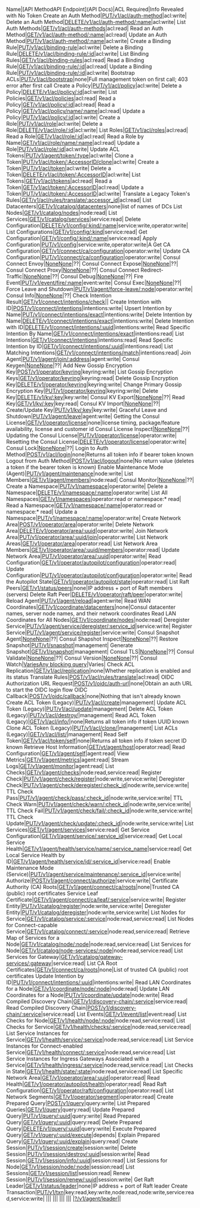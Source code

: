 Name|[API MethodAPI Endpoint](API Docs)|ACL Required|Info Revealed with No Token
Create an Auth Method|[PUT/v1/acl/auth-method](https://www.consul.io/api-docs/acl/auth-methods#create-an-auth-method)|acl:write|
Delete an Auth Method|[DELETE/v1/acl/auth-method/:name](https://www.consul.io/api-docs/acl/auth-methods#delete-an-auth-method)|acl:write|
List Auth Methods|[GET/v1/acl/auth-methods](https://www.consul.io/api-docs/acl/auth-methods#list-auth-methods)|acl:read|
Read an Auth Method|[GET/v1/acl/auth-method/:name](https://www.consul.io/api-docs/acl/auth-methods#read-an-auth-method)|acl:read|
Update an Auth Method|[PUT/v1/acl/auth-method/:name](https://www.consul.io/api-docs/acl/auth-methods#update-an-auth-method)|acl:write|
Create a Binding Rule|[PUT/v1/acl/binding-rule](https://www.consul.io/api-docs/acl/binding-rules#create-a-binding-rule)|acl:write|
Delete a Binding Rule|[DELETE/v1/acl/binding-rule/:id](https://www.consul.io/api-docs/acl/binding-rules#delete-a-binding-rule)|acl:write|
List Binding Rules|[GET/v1/acl/binding-rules](https://www.consul.io/api-docs/acl/binding-rules#list-binding-rules)|acl:read|
Read a Binding Rule|[GET/v1/acl/binding-rule/:id](https://www.consul.io/api-docs/acl/binding-rules#read-a-binding-rule)|acl:read|
Update a Binding Rule|[PUT/v1/acl/binding-rule/:id](https://www.consul.io/api-docs/acl/binding-rules#update-a-binding-rule)|acl:write|
Bootstrap ACLs|[PUT/v1/acl/bootstrap](https://www.consul.io/api-docs/acl#bootstrap-acls)|none|Full management token on first call; 403 error after first call
Create a Policy|[PUT/v1/acl/policy](https://www.consul.io/api-docs/acl/policies#create-a-policy)|acl:write|
Delete a Policy|[DELETE/v1/acl/policy/:id](https://www.consul.io/api-docs/acl/policies#delete-a-policy)|acl:write|
List Policies|[GET/v1/acl/policies](https://www.consul.io/api-docs/acl/policies#list-policies)|acl:read|
Read a Policy|[GET/v1/acl/policy/:id](https://www.consul.io/api-docs/acl/policies#read-a-policy)|acl:read|
Read a Policy|[GET/v1/acl/policy/name/:name](https://www.consul.io/api-docs/acl/policies#read-a-policy-by-name)|acl:read|
Update a Policy|[PUT/v1/acl/policy/:id](https://www.consul.io/api-docs/acl/policies#update-a-policy)|acl:write|
Create a Role|[PUT/v1/acl/role](https://www.consul.io/api-docs/acl/roles#create-a-role)|acl:write|
Delete a Role|[DELETE/v1/acl/role/:id](https://www.consul.io/api-docs/acl/roles#delete-a-role)|acl:write|
List Roles|[GET/v1/acl/roles](https://www.consul.io/api-docs/acl/roles#list-roles)|acl:read|
Read a Role|[GET/v1/acl/role/:id](https://www.consul.io/api-docs/acl/roles#read-a-role)|acl:read|
Read a Role by Name|[GET/v1/acl/role/name/:name](https://www.consul.io/api-docs/acl/roles#read-a-role-by-name)|acl:read|
Update a Role|[PUT/v1/acl/role/:id](https://www.consul.io/api-docs/acl/roles#update-a-role)|acl:write|
Update ACL Tokens|[PUT/v1/agent/token/:type](https://www.consul.io/api-docs/agent#update-acl-tokens)|acl:write|
Clone a Token|[PUT/v1/acl/token/:AccessorID/clone](https://www.consul.io/api-docs/acl/tokens#clone-a-token)|acl:write|
Create a Token|[PUT/v1/acl/token](https://www.consul.io/api-docs/acl/tokens#create-a-token)|acl:write|
Delete a Token|[DELETE/v1/acl/token/:AccessorID](https://www.consul.io/api-docs/acl/tokens#delete-a-token)|acl:write|
List Tokens|[GET/v1/acl/tokens](https://www.consul.io/api-docs/acl/tokens#list-tokens)|acl:read|
Read a Token|[GET/v1/acl/token/:AccessorID](https://www.consul.io/api-docs/acl/tokens#read-a-token)|acl:read|
Update a Token|[PUT/v1/acl/token/:AccessorID](https://www.consul.io/api-docs/acl/tokens#update-a-token)|acl:write|
Translate a Legacy Token's Rules|[GET/v1/acl/rules/translate/:accessor_id](https://www.consul.io/api-docs/acl#translate-a-legacy-token-s-rules)|acl:read|
List Datacenters|[GET/v1/catalog/datacenters](https://www.consul.io/api-docs/catalog#list-datacenters)|none|list of names of DCs
List Nodes|[GET/v1/catalog/nodes](https://www.consul.io/api-docs/catalog#list-nodes)|node:read|
List Services|[GET/v1/catalog/services](https://www.consul.io/api-docs/catalog#list-services)|service:read|
Delete Configuration|[DELETE/v1/config/:kind/:name](https://www.consul.io/api-docs/config#delete-configuration)|service:write,operator:write|
List Configurations|[GET/v1/config/:kind](https://www.consul.io/api-docs/config#list-configurations)|service:read|
Get Configuration|[GET/v1/config/:kind/:name](https://www.consul.io/api-docs/config#get-configuration)|service:read|
Apply Configuration|[PUT/v1/config](https://www.consul.io/api-docs/config#apply-configuration)|service:write,operator:write|A
Get CA Configuration|[GET/v1/connect/ca/configuration](https://www.consul.io/api-docs/connect/ca#get-ca-configuration)|operator:write|
Update CA Configuration|[PUT/v1/connect/ca/configuration](https://www.consul.io/api-docs/connect/ca#update-ca-configuration)|operator:write|
Consul Connect Envoy|[NoneNone](None)|??|
Consul Connect Expose|[NoneNone](None)|??|
Consul Connect Proxy|[NoneNone](None)|??|
Consul Connect Redirect-Traffic|[NoneNone](None)|??|
Consul Debug|[NoneNone](None)|??|
Fire Event|[PUT/v1/event/fire/:name](https://www.consul.io/api-docs/event#fire-event)|event:write|
Consul Exec|[NoneNone](None)|??|
Force Leave and Shutdown|[PUT/v1/agent/force-leave/:node](https://www.consul.io/api-docs/agent#force-leave-and-shutdown)|operator:write|
Consul Info|[NoneNone](None)|??|
Check Intention Result|[GET/v1/connect/intentions/check](https://www.consul.io/api-docs/connect/intentions#check-intention-result)||
Create Intention with ID|[POST/v1/connect/intentions](https://www.consul.io/api-docs/connect/intentions#create-intention-with-id)|intentions:write|
Upsert Intention by Name|[PUT/v1/connect/intentions/exact](https://www.consul.io/api-docs/connect/intentions#upsert-intention-by-name)|intentions:write|
Delete Intention by Name|[DELETE/v1/connect/intentions/exact](https://www.consul.io/api-docs/connect/intentions#delete-intention-by-name)|intentions:write|
Delete Intention with ID|[DELETE/v1/connect/intentions/:uuid](https://www.consul.io/api-docs/connect/intentions#delete-intention-by-id)|intentions:write|
Read Specific Intention By Name|[GET/v1/connect/intentions/exact](https://www.consul.io/api-docs/connect/intentions##read-specific-intention-by-name)|intentions:read|
List Intentions|[GET/v1/connect/intentions](https://www.consul.io/api-docs/connect/intentions#list-intentions)|intentions:read|
Read Specific Intention by ID|[GET/v1/connect/intentions/:uuid](https://www.consul.io/api-docs/connect/intentions#read-specific-intention-by-id)|intentions:read|
List Matching Intentions|[GET/v1/connect/intentions/match](https://www.consul.io/api-docs/connect/intentions#list-matching-intentions)|intentions:read|
Join Agent|[PUT/v1/agent/join/:address](https://www.consul.io/api-docs/agent#join-agent)|agent:write|
Consul Keygen|[NoneNone](None)|??|
Add New Gossip Encryption Key|[POST/v1/operator/keyring](https://www.consul.io/api-docs/operator/keyring#add-new-gossip-encryption-key)|keyring:write|
List Gossip Encryption Keys|[GET/v1/operator/keyring](https://www.consul.io/api-docs/operator/keyring#list-gossip-encryption-keys)|keyring:read|
Delete Gossip Encryption Key|[DELETE/v1/operator/keyring](https://www.consul.io/api-docs/operator/keyring#delete-gossip-encryption-key)|keyring:write|
Change Primary Gossip Encryption Key|[PUT/v1/operator/keyring](https://www.consul.io/api-docs/operator/keyring#change-primary-gossip-encryption-key)|keyring:write|
Delete Key|[DELETE/v1/kv/:key](https://www.consul.io/api-docs/kv#delete-key)|key:write|
Consul KV Export|[NoneNone](None)|??|
Read Key|[GET/v1/kv/:key](https://www.consul.io/api-docs/kv#read-key)|key:read|
Consul KV Import|[NoneNone](None)|??|
Create/Update Key|[PUT/v1/kv/:key](https://www.consul.io/api-docs/kv#create-update-key)|key:write|
Graceful Leave and Shutdown|[PUT/v1/agent/leave](https://www.consul.io/api-docs/agent#graceful-leave-and-shutdown)|agent:write|
Getting the Consul License|[GET/v1/operator/license](https://www.consul.io/api-docs/operator/license#getting-the-consul-license)|none|license timing, package/feature availability, license and customer id
Consul License Inspect|[NoneNone](None)|??|
Updating the Consul License|[PUT/v1/operator/license](https://www.consul.io/api-docs/operator/license#updating-the-consul-license)|operator:write|
Resetting the Consul License|[DELETE/v1/operator/license](https://www.consul.io/api-docs/operator/license#resetting-the-consul-license)|operator:write|
Consul Lock|[NoneNone](None)|??|
Login to Auth Method|[POST/v1/acl/login](https://www.consul.io/api-docs/acl#login-to-auth-method)|none|Returns all token info if bearer token known
Logout from Auth Method|[POST/v1/acl/logout](https://www.consul.io/api-docs/acl#logout-from-auth-method)|none|No return value (deletes a token if the bearer token is known)
Enable Maintenance Mode (Agent)|[PUT/v1/agent/maintenance](https://www.consul.io/api-docs/agent#enable-maintenance-mode)|node:write|
List Members|[GET/v1/agent/members](https://www.consul.io/api-docs/agent#list-members)|node:read|
Consul Monitor|[NoneNone](None)|??|
Create a Namespace|[PUT/v1/namespace](https://www.consul.io/api-docs/namespaces#create-a-namespace)|operator:write|
Delete a Namespace|[DELETE/v1/namespace/:name](https://www.consul.io/api-docs/namespaces#delete-a-namespace)|operator:write|
List All Namespaces|[GET/v1/namespaces](https://www.consul.io/api-docs/namespaces#list-all-namespaces)|operator:read or namespace:* read|
Read a Namespace|[GET/v1/namespace/:name](https://www.consul.io/api-docs/namespaces#read-a-namespace)|operator:read or namespace:* read|
Update a Namespace|[PUT/v1/namespace/:name](https://www.consul.io/api-docs/namespaces#update-a-namespace)|operator:write|
Create Network Area|[POST/v1/operator/area](https://www.consul.io/api-docs/operator/area#create-network-area)|operator:write|
Delete Network Area|[DELETE/v1/operator/area/:uuid](https://www.consul.io/api-docs/operator/area#delete-network-area)|operator:write|
Join Network Area|[PUT/v1/operator/area/:uuid/join](https://www.consul.io/api-docs/operator/area#join-network-area)|operator:write|
List Network Areas|[GET/v1/operator/area](https://www.consul.io/api-docs/operator/area#list-network-areas)|operator:read|
List Network Area Members|[GET/v1/operator/area/:uuid/members](https://www.consul.io/api-docs/operator/area#list-network-area-members)|operator:read|
Update Network Area|[PUT/v1/operator/area/:uuid](https://www.consul.io/api-docs/operator/area#update-network-area)|operator:write|
Read Configuration|[GET/v1/operator/autopilot/configuration](https://www.consul.io/api-docs/operator/autopilot#read-configuration)|operator:read|
Update Configuration|[PUT/v1/operator/autopilot/configuration](https://www.consul.io/api-docs/operator/autopilot#update-configuration)|operator:write|
Read the Autopilot State|[GET/v1/operator/autopilot/state](https://www.consul.io/api-docs/operator/autopilot#read-the-autopilot-state)|operator:read|
List Raft Peers|[GET/v1/status/peers](https://www.consul.io/api-docs/status#list-raft-peers)|none|IP address + port of Raft members (servers)
Delete Raft Peer|[DELETE/v1/operator/raft/peer](https://www.consul.io/api-docs/operator/raft#delete-raft-peer)|operator:write|
Reload Agent|[PUT/v1/agent/reload](https://www.consul.io/api-docs/agent#reload-agent)|agent:write|
Read WAN Coordinates|[GET/v1/coordinate/datacenters](https://www.consul.io/api-docs/coordinate#read-wan-coordinates)|none|Consul datacenter names, server node names, and their network coordinates
Read LAN Coordinates for All Nodes|[GET/v1/coordinate/nodes](https://www.consul.io/api-docs/coordinate#read-lan-coordinates-for-all-nodes)|node:read|
Deregister Service|[PUT/v1/agent/service/deregister/:service_id](https://www.consul.io/api-docs/agent/service#deregister-service)|service:write|
Register Service|[PUT/v1/agent/service/register](https://www.consul.io/api-docs/agent/service#register-service)|service:write|
Consul Snapshot Agent|[NoneNone](None)|??|
Consul Shapshot Inspect|[NoneNone](None)|??|
Restore Snapshot|[PUT/v1/snapshot](https://www.consul.io/api-docs/snapshot#restore-snapshot)|management|
Generate Snapshot|[GET/v1/snapshot](https://www.consul.io/api-docs/snapshot#generate-snapshot)|management|
Consul TLS|[NoneNone](None)|??|
Consul Validate|[NoneNone](None)|??|
Consul Version|[NoneNone](None)|??|
Consul Watch|[VariesAny blocking query](https://www.consul.io/api-docs/features/blocking)|Varies|
Check ACL Replication|[GET/v1/acl/replication](https://www.consul.io/api-docs/acl#check-acl-replication)|none|Whether replication is enabled and its status
Translate Rules|[POST/v1/acl/rules/translate](https://www.consul.io/api-docs/acl#translate-rules)|acl:read|
OIDC Authorization URL Request|[POST/v1/oidc/auth-url](https://www.consul.io/api-docs/acl#oidc-authorization-url-request)|none|Obtain an auth URL to start the OIDC login flow
OIDC Callback|[POST/v1/oidc/callback](https://www.consul.io/api-docs/acl#oidc-callback)|none|Nothing that isn't already known
Create ACL Token (Legacy)|[PUT/v1/acl/create](https://www.consul.io/api-docs/acl/legacy#create-acl-token)|management|
Update ACL Token (Legacy)|[PUT/v1/acl/update](https://www.consul.io/api-docs/acl/legacy#update-acl-token)|management|
Delete ACL Token (Legacy)|[PUT/v1/acl/destroy/](https://www.consul.io/api-docs/acl/legacy#delete-acl-token)|management|
Read ACL Token (Legacy)|[GET/v1/acl/info/](https://www.consul.io/api-docs/acl/legacy#read-acl-token)|none|Returns all token info if token UUID known
Clone ACL Token (Legacy)|[PUT/v1/acl/clone/](https://www.consul.io/api-docs/acl/legacy#delete-acl-token)|management|
List ACLs (Legacy)|[GET/v1/acl/list/](https://www.consul.io/api-docs/acl/legacy#list-acls)|management|
Read Self Token|[GET/v1/acl/token/self](https://www.consul.io/api-docs/acl/tokens#read-self-token)|none|Returns all token info if token secret ID known
Retrieve Host Information|[GET/vt/agent/host](https://www.consul.io/api-docs/agent#retrieve-host-information)|operator:read|
Read Configuration|[GET/v1/agent/self](https://www.consul.io/api-docs/agent#read-configuration)|agent:read|
View Metrics|[GET/v1/agent/metrics](https://www.consul.io/api-docs/agent#view-metrics)|agent:read|
Stream Logs|[GET/v1/agent/monitor](https://www.consul.io/api-docs/agent#stream-logs)|agent:read|
List Checks|[GET/v1/agent/checks](https://www.consul.io/api-docs/agent/check#list-checks)|node:read,service:read|
Register Check|[PUT/v1/agent/check/register](https://www.consul.io/api-docs/agent/check#register-check)|node:write,service:write|
Deregister Check|[PUT/v1/agent/check/deregister/:check_id](https://www.consul.io/api-docs/agent/check#deregister-check)|node:write,service:write|
TTL Check Pass|[PUT/v1/agent/check/pass/:check_id](https://www.consul.io/api-docs/agent/check#ttl-check-pass)|node:write,service:write|
TTL Check Warn|[PUT/v1/agent/check/warn/:check_id](https://www.consul.io/api-docs/agent/check#ttl-check-warn)|node:write,service:write|
TTL Check Fail|[PUT/v1/agent/check/fail/:check_id](https://www.consul.io/api-docs/agent/check#ttl-check-fail)|node:write,service:write|
TTL Check Update|[PUT/v1/agent/check/update/:check_id](https://www.consul.io/api-docs/agent/check#ttl-check-update)|node:write,service:write|
List Services|[GET/v1/agent/services](https://www.consul.io/api-docs/agent/service#list-services)|service:read|
Get Service Configuration|[GET/v1/agent/service/:service_id](https://www.consul.io/api-docs/agent/service#get-service-configuration)|service:read|
Get Local Service Health|[GET/v1/agent/health/service/name/:service_name](https://www.consul.io/api-docs/agent/service#get-local-service-health)|service:read|
Get Local Service Health by ID|[GET/v1/agent/health/service/id/:service_id](https://www.consul.io/api-docs/agent/service#get-local-service-health-by-its-id)|service:read|
Enable Maintenance Mode (Service)|[PUT/v1/agent/service/maintenance/:service_id](https://www.consul.io/api-docs/agent/service#enable-maintenance-mode)|service:write|
Authorize|[POST/v1/agent/connect/authorize](https://www.consul.io/api-docs/agent/connect#authorize)|service:write|
Certificate Authority (CA) Roots|[GET/v1/agent/connect/ca/roots](https://www.consul.io/api-docs/agent/connect#certificate-authority-ca-roots)|none|Trusted CA (public) root certificates
Service Leaf Certificate|[GET/v1/agent/connect/ca/leaf/:service](https://www.consul.io/api-docs/agent/connect#service-leaf-certificate)|service:write|
Register Entity|[PUT/v1/catalog/register](https://www.consul.io/api-docs/catalog#register-entity)|node:write,service:write|
Deregister Entity|[PUT/v1/catalog/deregister](https://www.consul.io/api-docs/catalog#deregister-entity)|node:write,service:write|
List Nodes for Service|[GET/v1/catalog/service/:service](https://www.consul.io/api-docs/catalog#list-nodes-for-service)|node:read,service:read|
List Nodes for Connect-capable Service|[GET/v1/catalog/connect/:service](https://www.consul.io/api-docs/catalog#list-nodes-for-connect-capable-service)|node:read,service:read|
Retrieve Map of Services for a Node|[GET/v1/catalog/node/:node](https://www.consul.io/api-docs/catalog#retrieve-map-of-services-for-a-node)|node:read,service:read|
List Services for Node|[GET/v1/catalog/node-services/:node](https://www.consul.io/api-docs/catalog#list-services-for-node)|node:read,service:read|
List Services for Gateway|[GET/v1/catalog/gateway-services/:gateway](https://www.consul.io/api-docs/catalog#list-services-for-gateway)|service:read|
List CA Root Certificates|[GET/v1/connect/ca/roots](https://www.consul.io/api-docs/connect/ca#list-ca-root-certificates)|none|List of trusted CA (public) root certificates
Update Intention by ID|[PUT/v1/connect/intentions/:uuid](https://www.consul.io/api-docs/connect/intentions#update-intention-by-id)|intentions:write|
Read LAN Coordinates for a Node|[GET/v1/coordinate/node/:node](https://www.consul.io/api-docs/coordinate#read-lan-coordinates-for-a-node)|node:read|
Update LAN Coordinates for a Node|[PUT/v1/coordinate/update](https://www.consul.io/api-docs/coordinate#update-lan-coordinates-for-a-node)|node:write|
Read Compiled Discovery Chain|[GET/v1/discovery-chain/:service](https://www.consul.io/api-docs/discovery-chain#read-compiled-discovery-chain)|service:read|
Read Compiled Discovery Chain|[POST/v1/discovery-chain/:service](https://www.consul.io/api-docs/discovery-chain#read-compiled-discovery-chain)|service:read|
List Events|[GET/v1/event/list](https://www.consul.io/api-docs/event#list-events)|event:read|
List Checks for Node|[GET/v1/health/node/:node](https://www.consul.io/api-docs/health#list-checks-for-node)|node:read,service:read|
List Checks for Service|[GET/v1/health/checks/:service](https://www.consul.io/api-docs/health#list-checks-for-service)|node:read,service:read|
List Service Instances for Service|[GET/v1/health/service/:service](https://www.consul.io/api-docs/health#list-nodes-for-service)|node:read,service:read|
List Service Instances for Connect-enabled Service|[GET/v1/health/connect/:service](https://www.consul.io/api-docs/health#list-service-instances-for-connect-enabled-service)|node:read,service:read|
List Service Instances for Ingress Gateways Associated with a Service|[GET/v1/health/ingress/:service](https://www.consul.io/api-docs/health#list-service-instances-for-ingress-gateways-associated-with-a-service)|node:read,service:read|
List Checks in State|[GET/v1/health/state/:state](https://www.consul.io/api-docs/health#list-checks-in-state)|node:read,service:read|
List Specific Network Area|[GET/v1/operator/area/:uuid](https://www.consul.io/api-docs/operator/area#list-specific-network-area)|operator:read|
Read Health|[GET/v1/operator/autopilot/health](https://www.consul.io/api-docs/operator/autopilot#read-health)|operator:read|
Read Raft Configuration|[GET/v1/operator/raft/configuration](https://www.consul.io/api-docs/operator/raft#read-configuration)|operator:read|
List Network Segments|[GET/v1/operator/segment](https://www.consul.io/api-docs/operator/segment#list-network-segments)|operator:read|
Create Prepared Query|[POST/v1/query](https://www.consul.io/api-docs/query#create-prepared-query)|query:write|
List Prepared Queries|[GET/v1/query](https://www.consul.io/api-docs/query#list-prepared-queries)|query:read|
Update Prepared Query|[PUT/v1/query/:uuid](https://www.consul.io/api-docs/query#update-prepared-query)|query:write|
Read Prepared Query|[GET/v1/query/:uuid](https://www.consul.io/api-docs/query#read-prepared-query)|query:read|
Delete Prepared Query|[DELETE/v1/query/:uuid](https://www.consul.io/api-docs/query#delete-prepared-query)|query:write|
Execute Prepared Query|[GET/v1/query/:uuid/execute](https://www.consul.io/api-docs/query#execute-prepared-query)|depends|
Explain Prepared Query|[GET/v1/query/:uuid/explain](https://www.consul.io/api-docs/query#explain-prepared-query)|query:read|
Create Session|[PUT/v1/session/create](https://www.consul.io/api-docs/session#create-session)|session:write|
Delete Session|[PUT/v1/session/destroy/:uuid](https://www.consul.io/api-docs/session#delete-session)|session:write|
Read Session|[GET/v1/session/info/:uuid](https://www.consul.io/api-docs/session#read-session)|session:read|
List Sessions for Node|[GET/v1/session/node/:node](https://www.consul.io/api-docs/session#list-sessions-for-node)|session:read|
List Sessions|[GET/v1/session/list](https://www.consul.io/api-docs/session#list-sessions)|session:read|
Renew Session|[PUT/v1/session/renew/:uuid](https://www.consul.io/api-docs/session#renew-session)|session:write|
Get Raft Leader|[GET/v1/status/leader](https://www.consul.io/api-docs/status#get-raft-leader)|none|IP address + port of Raft leader
Create Transaction|[PUT/v1/txn](https://www.consul.io/api-docs/txn#create-transaction)|key:read,key:write,node:read,node:write,service:read,service:write|
|[]()||
|[]()||
|[]()||
|[]()||
|[?/v1/agent/leader](None)||
